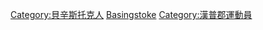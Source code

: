 [[Category:貝辛斯托克人|Category:貝辛斯托克人]]
[[Category:英格蘭各城鎮運動員|Basingstoke]]
[[Category:漢普郡運動員|Category:漢普郡運動員]]
